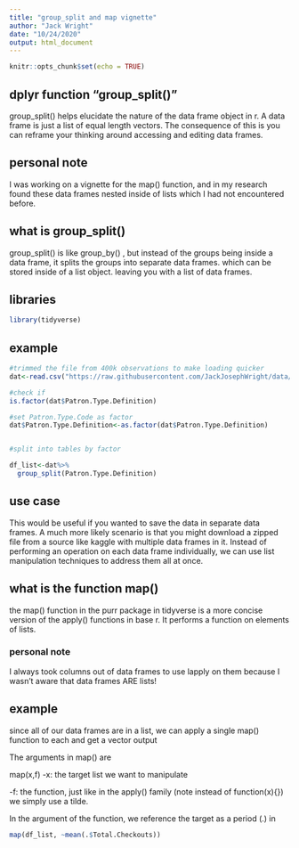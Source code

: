 ```yaml
---
title: "group_split and map vignette"
author: "Jack Wright"
date: "10/24/2020"
output: html_document
---
```


```r
knitr::opts_chunk$set(echo = TRUE)
```

## dplyr function "group_split()"

group_split() helps elucidate the nature of the data frame object in r. A data frame is just a list of equal length vectors. The consequence of this is you can reframe your thinking around accessing and editing data frames. 

## personal note

I was working on a vignette for the map() function, and in my research found these data frames nested inside of lists which I had not encountered before. 


## what is group_split()

group_split() is like group_by() , but instead of the groups being inside a data frame, it splits the groups into separate data frames. which can be stored inside of a list object. leaving you with a list of data frames. 

## libraries
```r
library(tidyverse)
```


## example


```r
#trimmed the file from 400k observations to make loading quicker
dat<-read.csv("https://raw.githubusercontent.com/JackJosephWright/data/master/Library_Usage.csv")

#check if 
is.factor(dat$Patron.Type.Definition)

#set Patron.Type.Code as factor
dat$Patron.Type.Definition<-as.factor(dat$Patron.Type.Definition)


#split into tables by factor

df_list<-dat%>%
  group_split(Patron.Type.Definition)

```


## use case

This would be useful if you wanted to save the data in separate data frames. A much more likely scenario is that you might download a zipped file from a source like kaggle with multiple data frames in it. Instead of performing an operation on each data frame individually, we can use list manipulation techniques to address them all at once. 


## what is the function map()

the map() function in the purr package in tidyverse is a more concise version of the apply() functions in base r. It performs a function on elements of lists. 

### personal note

I always took columns out of data frames to use lapply on them because I wasn't aware that data frames ARE lists!


## example

since all of our data frames are in a list, we can apply a single map() function to each and get a vector output

The arguments in map() are 

map(x,f)
-x: the target list we want to manipulate

-f: the function, just like in the apply() family
  (note instead of function(x){}) we simply use a    tilde. 
  
  In the argument of the function, we reference the
  target as a period (.) in
```r

map(df_list, ~mean(.$Total.Checkouts))


```


